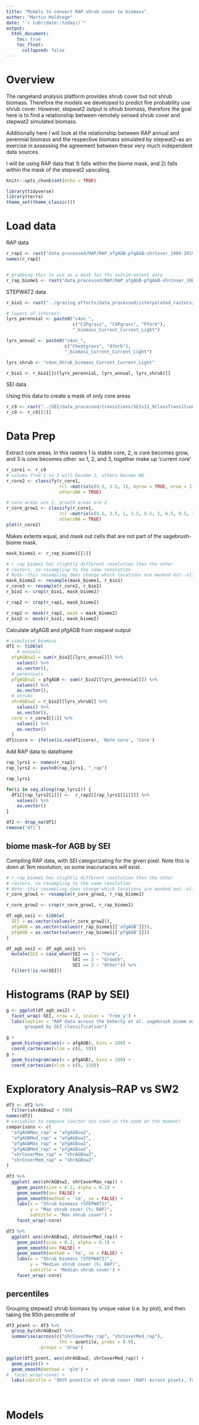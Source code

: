 ```yaml
---
title: "Models to convert RAP shrub cover to biomass"
author: "Martin Holdrege"
date: "`r lubridate::today()`"
output:
  html_document:
    toc: true
    toc_float:
      collapsed: false
---
```


# Overview

The rangeland analysis platform provides shrub cover but not shrub biomass.
Therefore the models we developed to predict fire probability use shrub cover. 
However, stepwat2 output is shrub biomass, therefore the goal here is to find
a relationship between remotely sensed shrub cover and stepwat2 simulated biomass.

Additionally here I will look at the relationship between RAP annual and perennial
biomass and the respective biomass simulated by stepwat2--as an exercise
in assessing the agreement between these very much independent data sources.

I will be using RAP data that 1) falls within the biome mask, and 2) falls
within the mask of the stepwat2 upscaling. 

```r
knitr::opts_chunk$set(echo = TRUE)
```

```r
library(tidyverse)
library(terra)
theme_set(theme_classic())
```

# Load data

RAP data

```r
r_rap1 <- rast("data_processed/RAP/RAP_afgAGB-pfgAGB-shrCover_1984-2019_med-max_1000m_sw2sim-extent_v1.tif")
names(r_rap1)


# grabbing this to use as a mask for ths sw2sim-extent data
r_rap_biome1 <- rast("data_processed/RAP/RAP_afgAGB-pfgAGB-shrCover_1984-2019_median_1000m_sagebrush-biome-mask_v1.tif")
```

STEPWAT2 data

```r
r_bio1 <- rast("../grazing_effects/data_processed/interpolated_rasters/bio_future_median_across_GCMs.tif")

# layers of interest:
lyrs_perennial <- paste0("c4on_", 
                         c("C3Pgrass", "C4Pgrass", "Pforb"),
                         "_biomass_Current_Current_Light")

lyrs_annual <- paste0("c4on_", 
                      c("Cheatgrass", "Aforb"),
                      "_biomass_Current_Current_Light")

lyrs_shrub <- "c4on_Shrub_biomass_Current_Current_Light"

r_bio1 <- r_bio1[[c(lyrs_perennial, lyrs_annual, lyrs_shrub)]]
```

SEI data

Using this data to create a mask of only core areas

```r
r_c9 <- rast("../SEI/data_processed/transitions/SEIv11_9ClassTransition_2017_2020_90_ClimateOnly_RCP85_2030-2060_median.tif")
r_c9 <- r_c9[[1]]
```

# Data Prep

Extract core areas. In this rasters 1 is stable core, 2, is core becomes grow,
and 3 is core becomes other. so 1, 2, and 3, together make up 'current core'

```r
r_core1 <- r_c9
# values from 1 to 3 will become 1, others become NA
r_core2 <- classify(r_core1, 
                    rcl =matrix(c(0.5, 3.5, 1), byrow = TRUE, nrow = 1),
                    othersNA = TRUE)

# core areas are 1, growth areas are 2
r_core_grow1 <- classify(r_core1, 
                    rcl =matrix(c(0.5, 3.5, 1, 3.5, 6.5, 2, 6.5, 9.5, 3), byrow = TRUE, nrow = 3),
                    othersNA = TRUE)
plot(r_core2)
```


Makes extents equal, and mask out cells that
are not part of the sagebrush-biome mask.


```r
mask_biome1 <- r_rap_biome1[[1]]

# r_rap_biome1 has slightly different resolution than the other 
# rasters, so resampling to the same resolution
# Note--this resampling does change which locations are masked out--slightly
mask_biome2 <- resample(mask_biome1, r_bio1)
r_core3 <- resample(r_core2, r_bio1)
r_bio1 <- crop(r_bio1, mask_biome2)

r_rap2 <- crop(r_rap1, mask_biome2)

r_rap2 <- mask(r_rap2, mask = mask_biome2)
r_bio2 <- mask(r_bio1, mask_biome2)
```


Calculate afgAGB and pfgAGB from stepwat output

```r

# simulated biomass
df1 <- tibble(
    # annuals
  afgAGBsw2 = sum(r_bio2[[lyrs_annual]]) %>% 
    values() %>% 
    as.vector(),
  # perennials
  pfgAGBsw2 = pfgAGB <- sum(r_bio2[[lyrs_perennial]]) %>% 
    values() %>% 
    as.vector(),
  # shrubs
  shrAGBsw2 = r_bio2[[lyrs_shrub]] %>% 
    values() %>% 
    as.vector(),
  core = r_core3[[1]] %>% 
    values() %>% 
    as.vector() 
  )
df1$core <- ifelse(is.na(df1$core), 'Note core', 'Core')
```

Add RAP data to dataframe

```r
rap_lyrs1 <- names(r_rap1) 
rap_lyrs2 <- paste0(rap_lyrs1, "_rap")

rap_lyrs1

for(i in seq_along(rap_lyrs1)) {
  df1[[rap_lyrs2[i]]] <-  r_rap2[[rap_lyrs1[[i]]]] %>% 
    values() %>% 
    as.vector()
}

df2 <- drop_na(df1)
remove('df1')

```
## biome mask--for AGB by SEI

Compiling RAP data, with SEI categorizating for the given pixel. 
Note this is doen at 1km resolution, so some inaccuracies will exist. 

```r

# r_rap_biome1 has slightly different resolution than the other 
# rasters, so resampling to the same resolution
# Note--this resampling does change which locations are masked out--slightly
r_core_grow1 <- resample(r_core_grow1, r_rap_biome1)

r_core_grow2 <- crop(r_core_grow1, r_rap_biome1)

df_agb_sei1 <- tibble(
  SEI = as.vector(values(r_core_grow2)),
  afgAGB = as.vector(values(r_rap_biome1[['afgAGB']])),
  pfgAGB = as.vector(values(r_rap_biome1[['pfgAGB']]))
)

df_agb_sei2 <- df_agb_sei1 %>% 
  mutate(SEI = case_when(SEI == 1 ~ "Core",
                         SEI == 2 ~ "Growth",
                         SEI == 3 ~ "Other")) %>% 
  filter(!is.na(SEI))
```

# Histograms (RAP by SEI)

```r
g <- ggplot(df_agb_sei2) +
  facet_wrap(~SEI, nrow = 2, scales = 'free_y') +
  labs(caption = "RAP data across the Doherty et al. sagebrush biome mask,
       grouped by SEI classification")

g + 
  geom_histogram(aes(x = afgAGB), bins = 200) + 
  coord_cartesian(xlim = c(0, 50))
g + 
  geom_histogram(aes(x = pfgAGB), bins = 200) + 
  coord_cartesian(xlim = c(0, 150))

```



# Exploratory Analysis--RAP vs SW2

```r
df3 <- df2 %>% 
  filter(shrAGBsw2 < 740)
names(df2)
# variables to compare (vector not used in the code at the moment)
comparisons <- c(
  "afgAGBMax_rap" = "afgAGBsw2",
  "afgAGBMed_rap" = "afgAGBsw2",
  "pfgAGBMax_rap" = "pfgAGBsw2",
  "pfgAGBMed_rap" = "pfgAGBsw2",
  "shrCoverMax_rap" = "shrAGBsw2",
  "shrCoverMed_rap" = "shrAGBsw2"
)

df3 %>% 
  ggplot( aes(shrAGBsw2, shrCoverMax_rap)) +
    geom_point(size = 0.2, alpha = 0.1) +
    geom_smooth(se= FALSE) +
    geom_smooth(method = 'lm', se = FALSE) +
    labs(x = "Shrub biomass (STEPWAT2)",
         y = "Max shrub cover (%; RAP)",
         subtitle = 'Max shrub cover') +
    facet_wrap(~core)

df3 %>% 
  ggplot( aes(shrAGBsw2, shrCoverMed_rap)) +
    geom_point(size = 0.2, alpha = 0.1) +
    geom_smooth(se= FALSE) +
    geom_smooth(method = 'lm', se = FALSE) +
    labs(x = "Shrub biomass (STEPWAT2)",
         y = "Median shrub cover (%; RAP)",
         subtitle = 'Median shrub cover') +
    facet_wrap(~core)

```

## percentiles

Grouping stepwat2 shrub biomass by unique value (i.e. by plot), and
then taking the 95th percentile of 
```r
df3_pcent <- df3 %>% 
  group_by(shrAGBsw2) %>% 
  summarise(across(c("shrCoverMax_rap", "shrCoverMed_rap"), 
                   .fns = quantile, probs = 0.9),
            .groups = 'drop')

ggplot(df3_pcent, aes(shrAGBsw2, shrCoverMed_rap)) +
  geom_point() +
  geom_smooth(method = 'glm') +
#  facet_wrap(~core) +
  labs(subtitle = '90th pcentile of shrub cover (RAP) across pixels, for each level of shrub biomass (SW2)')
  
  
```

# Models

